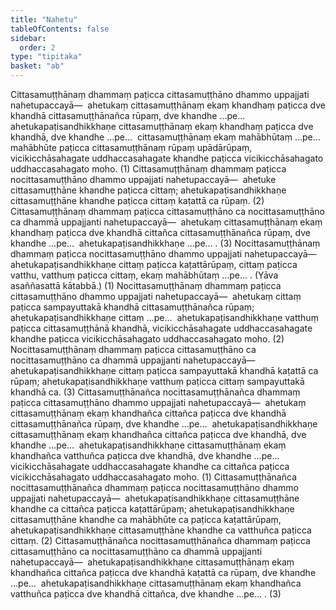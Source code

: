 ```yaml
---
title: "Nahetu"
tableOfContents: false
sidebar:
  order: 2
type: "tipitaka"
basket: "ab"
---
```



<DynamicBreadcrumb />

<Division number="193">

<Paragraph number="2787">
Cittasamuṭṭhānaṃ dhammaṃ paṭicca cittasamuṭṭhāno dhammo uppajjati nahetupaccayā—  ahetukaṃ cittasamuṭṭhānaṃ ekaṃ khandhaṃ paṭicca dve khandhā cittasamuṭṭhānañca rūpaṃ, dve khandhe …pe…  ahetukapaṭisandhikkhaṇe cittasamuṭṭhānaṃ ekaṃ khandhaṃ paṭicca dve khandhā, dve khandhe …pe…  cittasamuṭṭhānaṃ ekaṃ mahābhūtaṃ …pe…  mahābhūte paṭicca cittasamuṭṭhānaṃ rūpaṃ upādārūpaṃ, vicikicchāsahagate uddhaccasahagate khandhe paṭicca vicikicchāsahagato uddhaccasahagato moho. (1)
</Paragraph>

<Paragraph number="2788">
Cittasamuṭṭhānaṃ dhammaṃ paṭicca nocittasamuṭṭhāno dhammo uppajjati nahetupaccayā—  ahetuke cittasamuṭṭhāne khandhe paṭicca cittaṃ; ahetukapaṭisandhikkhaṇe cittasamuṭṭhāne khandhe paṭicca cittaṃ kaṭattā ca rūpaṃ. (2)
</Paragraph>

<Paragraph number="2789">
Cittasamuṭṭhānaṃ dhammaṃ paṭicca cittasamuṭṭhāno ca nocittasamuṭṭhāno ca dhammā uppajjanti nahetupaccayā—  ahetukaṃ cittasamuṭṭhānaṃ ekaṃ khandhaṃ paṭicca dve khandhā cittañca cittasamuṭṭhānañca rūpaṃ, dve khandhe …pe…  ahetukapaṭisandhikkhaṇe …pe… . (3)
</Paragraph>

</Division>
<Division number="194">

<Paragraph number="2790">
Nocittasamuṭṭhānaṃ dhammaṃ paṭicca nocittasamuṭṭhāno dhammo uppajjati nahetupaccayā—  ahetukapaṭisandhikkhaṇe cittaṃ paṭicca kaṭattārūpaṃ, cittaṃ paṭicca vatthu, vatthuṃ paṭicca cittaṃ, ekaṃ mahābhūtaṃ …pe… . (Yāva asaññasattā kātabbā.) (1)
</Paragraph>

<Paragraph number="2791">
Nocittasamuṭṭhānaṃ dhammaṃ paṭicca cittasamuṭṭhāno dhammo uppajjati nahetupaccayā—  ahetukaṃ cittaṃ paṭicca sampayuttakā khandhā cittasamuṭṭhānañca rūpaṃ; ahetukapaṭisandhikkhaṇe cittaṃ …pe…  ahetukapaṭisandhikkhaṇe vatthuṃ paṭicca cittasamuṭṭhānā khandhā, vicikicchāsahagate uddhaccasahagate khandhe paṭicca vicikicchāsahagato uddhaccasahagato moho. (2)
</Paragraph>

<Paragraph number="2792">
Nocittasamuṭṭhānaṃ dhammaṃ paṭicca cittasamuṭṭhāno ca nocittasamuṭṭhāno ca dhammā uppajjanti nahetupaccayā—  ahetukapaṭisandhikkhaṇe cittaṃ paṭicca sampayuttakā khandhā kaṭattā ca rūpaṃ; ahetukapaṭisandhikkhaṇe vatthuṃ paṭicca cittaṃ sampayuttakā khandhā ca. (3)
</Paragraph>

</Division>
<Division number="195">

<Paragraph number="2793">
Cittasamuṭṭhānañca nocittasamuṭṭhānañca dhammaṃ paṭicca cittasamuṭṭhāno dhammo uppajjati nahetupaccayā—  ahetukaṃ cittasamuṭṭhānaṃ ekaṃ khandhañca cittañca paṭicca dve khandhā cittasamuṭṭhānañca rūpaṃ, dve khandhe …pe…  ahetukapaṭisandhikkhaṇe cittasamuṭṭhānaṃ ekaṃ khandhañca cittañca paṭicca dve khandhā, dve khandhe …pe…  ahetukapaṭisandhikkhaṇe cittasamuṭṭhānaṃ ekaṃ khandhañca vatthuñca paṭicca dve khandhā, dve khandhe …pe…  vicikicchāsahagate uddhaccasahagate khandhe ca cittañca paṭicca vicikicchāsahagato uddhaccasahagato moho. (1)
</Paragraph>

<Paragraph number="2794">
Cittasamuṭṭhānañca nocittasamuṭṭhānañca dhammaṃ paṭicca nocittasamuṭṭhāno dhammo uppajjati nahetupaccayā—  ahetukapaṭisandhikkhaṇe cittasamuṭṭhāne khandhe ca cittañca paṭicca kaṭattārūpaṃ; ahetukapaṭisandhikkhaṇe cittasamuṭṭhāne khandhe ca mahābhūte ca paṭicca kaṭattārūpaṃ, ahetukapaṭisandhikkhaṇe cittasamuṭṭhāne khandhe ca vatthuñca paṭicca cittaṃ. (2)
</Paragraph>

<Paragraph number="2795">
Cittasamuṭṭhānañca nocittasamuṭṭhānañca dhammaṃ paṭicca cittasamuṭṭhāno ca nocittasamuṭṭhāno ca dhammā uppajjanti nahetupaccayā—  ahetukapaṭisandhikkhaṇe cittasamuṭṭhānaṃ ekaṃ khandhañca cittañca paṭicca dve khandhā kaṭattā ca rūpaṃ, dve khandhe …pe…  ahetukapaṭisandhikkhaṇe cittasamuṭṭhānaṃ ekaṃ khandhañca vatthuñca paṭicca dve khandhā cittañca, dve khandhe …pe… . (3)
</Paragraph>
</Division>